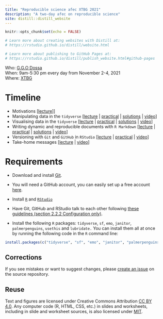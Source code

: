 ```yaml
---
title: "Reproducible science afec XTBG 2021"
description: "A two-day afec on reproducible science"
site: distill::distill_website
---
```


```r
knitr::opts_chunk$set(echo = FALSE)

# Learn more about creating websites with Distill at:
# https://rstudio.github.io/distill/website.html

# Learn more about publishing to GitHub Pages at:
# https://rstudio.github.io/distill/publish_website.html#github-pages

```


Who: [G.G.O Dossa](https://dossag.github.io/)  
When: 9am-5:30 pm every day from November 2-4, 2021  
Where: [XTBG](http://english.xtbg.cas.cn/)  
<!-- Syllabus: [click here](syllabus.html)   -->
<!-- Upcoming lectures and assignments: [click here](schedule.html)   -->

# Timeline

* Motivations [[lecture](slides/0_introduction.html)]]
* Manipulating data in the `tidyverse` [[lecture](slides/3_dplyr.html) | [practical](practicals/1_datamanipulation.html) | [solutions](practicals/1_datamanipulation_solution.html) | [video]()]
* Visualising data in the `tidyverse` [[lecture](slides/4_ggplot.html) | [practical](practicals/2_datavisualisation.html) | [solutions](practicals/2_datavisualisation_solution.html) | [video]()]
* Writing dynamic and reproducible documents with `R Markdown` [[lecture](slides/2_markdown.html) | [practical](practicals/3_rmarkdown.html) | [solutions](practicals/3_rmarkdownsolution.Rmd) | [video]()]
* Versioning with `Git` and `GitHub` in `RStudio` [[lecture](slides/1_github.html) | [practical](practicals/4_versioncontrol.html) | [video]()]
* Take-home messages [[lecture](slides/5_conclusion.html) | [video]()]

# Requirements

* Download and install [Git](https://git-scm.com/downloads).

* You will need a GitHub account, you can easily set up a free account [here](https://github.com/).

* Install [`R`](https://cloud.r-project.org/) and [`RStudio`](https://rstudio.com/products/rstudio/download/#download)

* Have Git, GitHub and RStudio talk to each other following [these guidelines (section 2.2.2 Configuration only)](https://inbo.github.io/git-course/course_rstudio.html#222_configuration).

* Install the following `R` packages: `tidyverse`, `sf`, `emo`, `janitor`, `palmerpenguins`, `usethis` and `lubridate.` You can install them all at once by running the following code in the `R` command line:

```r
install.packages(c("tidyverse", "sf", "emo", "janitor", "palmerpenguins", "usethis", "lubridate"))
```


## Corrections {.appendix}

If you see mistakes or want to suggest changes, please [create an issue](https://github.com/dossag/reproducible-science-afec-X-2021/issues) on the source repository.

## Reuse {.appendix}

Text and figures are licensed under Creative Commons Attribution [CC BY 4.0](https://creativecommons.org/licenses/by/4.0/). Any computer code (R, HTML, CSS, etc.) in slides and worksheets, including in slide and worksheet sources, is also licensed under [MIT](https://github.com/dossag/reproducible-science-afec-XTBG-2021/blob/master/LICENSE.md). 
